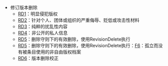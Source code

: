 * 修订版本删除
** [[WP:RD1|RD1]]：明显侵犯版权
** [[WP:RD2|RD2]]：针对个人、团体或组织的严重侮辱、贬低或攻击性材料
** [[WP:RD3|RD3]]：纯粹的扰乱性内容
** [[WP:RD4|RD4]]：非公开的私人信息
** [[WP:RD5|RD5]]：删除守则下的有效删除，使用RevisionDelete执行
** [[WP:RD5|RD5]]：删除守则下的有效删除，使用RevisionDelete执行：[[WP:CSD#F6|F6]]：孤立而没有被条目使用的非自由版权档案
** [[WP:RD6|RD6]]：版本删除校正